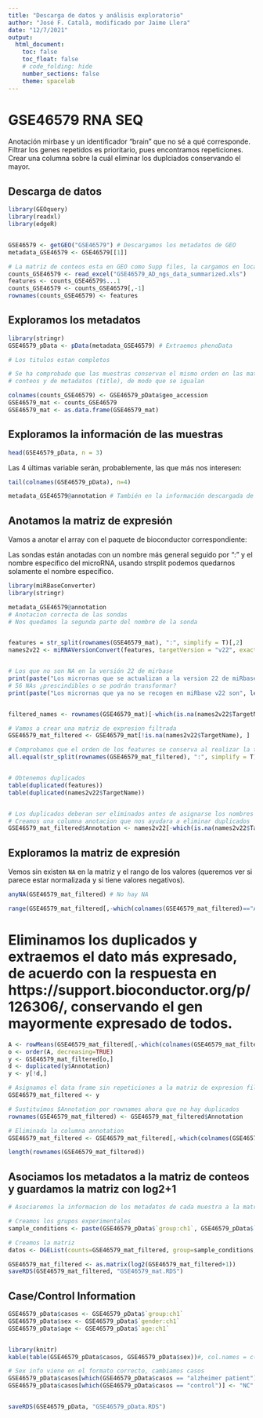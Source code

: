 ```yaml
---
title: "Descarga de datos y análisis exploratorio"
author: "José F. Català, modificado por Jaime Llera"
date: "12/7/2021"
output:
  html_document:
    toc: false
    toc_float: false
    # code_folding: hide
    number_sections: false
    theme: spacelab
---
```


# GSE46579 RNA SEQ

Anotación mirbase y un identificador "brain" que no sé a qué corresponde.
Filtrar los genes repetidos es prioritario, pues encontramos repeticiones. Crear una columna sobre la cuál eliminar los duplciados conservando el mayor.

## Descarga de datos

```r
library(GEOquery)
library(readxl)
library(edgeR)


GSE46579 <- getGEO("GSE46579") # Descargamos los metadatos de GEO
metadata_GSE46579 <- GSE46579[[1]]

# La matriz de conteos esta en GEO como Supp files, la cargamos en local
counts_GSE46579 <- read_excel("GSE46579_AD_ngs_data_summarized.xls")
features <- counts_GSE46579$...1
counts_GSE46579 <- counts_GSE46579[,-1]
rownames(counts_GSE46579) <- features
```


## Exploramos los metadatos

```r
library(stringr)
GSE46579_pData <- pData(metadata_GSE46579) # Extraemos phenoData

# Los titulos estan completos

# Se ha comprobado que las muestras conservan el mismo orden en las matrices de
# conteos y de metadatos (title), de modo que se igualan

colnames(counts_GSE46579) <- GSE46579_pData$geo_accession
GSE46579_mat <- counts_GSE46579
GSE46579_mat <- as.data.frame(GSE46579_mat)
```

## Exploramos la información de las muestras

```r
head(GSE46579_pData, n = 3)
```

Las 4 últimas variable serán, probablemente, las que más nos interesen:

```r
tail(colnames(GSE46579_pData), n=4)
```


```r
metadata_GSE46579@annotation # También en la información descargada de GEO
```


## Anotamos la matriz de expresión 

Vamos a anotar el array con el paquete de bioconductor correspondiente:


Las sondas están anotadas con un nombre más general seguido por ":" y el nombre específico del microRNA, usando strsplit podemos quedarnos solamente el nombre específico.

```r

library(miRBaseConverter)
library(stringr)

metadata_GSE46579@annotation
# Anotacion correcta de las sondas
# Nos quedamos la segunda parte del nombre de la sonda


features = str_split(rownames(GSE46579_mat), ":", simplify = T)[,2]
names2v22 <- miRNAVersionConvert(features, targetVersion = "v22", exact = T)


# Los que no son NA en la versión 22 de mirbase
print(paste("Los micrornas que se actualizan a la version 22 de miRbase son", length(which(!is.na(names2v22$TargetName)))))
# 56 NAs ¿prescindibles o se podrán transformar?
print(paste("Los micrornas que ya no se recogen en miRbase v22 son", length(which(is.na(names2v22$TargetName)))))


filtered_names <- rownames(GSE46579_mat)[-which(is.na(names2v22$TargetName))]

# Vamos a crear una matriz de expresion filtrada
GSE46579_mat_filtered <- GSE46579_mat[!is.na(names2v22$TargetName), ]

# Comprobamos que el orden de los features se conserva al realizar la traduccion a v22
all.equal(str_split(rownames(GSE46579_mat_filtered), ":", simplify = T)[,2], names2v22[-which(is.na(names2v22$TargetName)),1])


# Obtenemos duplicados
table(duplicated(features))
table(duplicated(names2v22$TargetName))


# Los duplicados deberan ser eliminados antes de asignarse los nombres a las columnas
# Creamos una columna anotacion que nos ayudara a eliminar duplicados
GSE46579_mat_filtered$Annotation <- names2v22[-which(is.na(names2v22$TargetName)),]$TargetName

```

## Exploramos la matriz de expresión

Vemos sin existen `NA` en la matriz y el rango de los valores (queremos ver si parece estar normalizada y si tiene valores negativos).

```r
anyNA(GSE46579_mat_filtered) # No hay NA

range(GSE46579_mat_filtered[,-which(colnames(GSE46579_mat_filtered)=="Annotation")]) # No hay negativos. Por el rango de los valores, no está hecho el log2
```


# Eliminamos los duplicados y extraemos el dato más expresado, de acuerdo con la respuesta en https://support.bioconductor.org/p/126306/, conservando el gen mayormente expresado de todos.
```r


A <- rowMeans(GSE46579_mat_filtered[,-which(colnames(GSE46579_mat_filtered)=="Annotation")])
o <- order(A, decreasing=TRUE)
y <- GSE46579_mat_filtered[o,]
d <- duplicated(y$Annotation)
y <- y[!d,]

# Asignamos el data frame sin repeticiones a la matriz de expresion filtrada completamente
GSE46579_mat_filtered <- y

# Sustituímos $Annotation por rownames ahora que no hay duplicados
rownames(GSE46579_mat_filtered) <- GSE46579_mat_filtered$Annotation

# Eliminada la columna annotation
GSE46579_mat_filtered <- GSE46579_mat_filtered[,-which(colnames(GSE46579_mat_filtered)=="Annotation")]

length(rownames(GSE46579_mat_filtered))
```


## Asociamos los metadatos a la matriz de conteos y guardamos la matriz con log2+1

```r
# Asociaremos la informacion de los metadatos de cada muestra a la matriz

# Creamos los grupos experimentales
sample_conditions <- paste(GSE46579_pData$`group:ch1`, GSE46579_pData$`gender:ch1`)

# Creamos la matriz
datos <- DGEList(counts=GSE46579_mat_filtered, group=sample_conditions, genes=rownames(GSE46579_mat_filtered))

GSE46579_mat_filtered <- as.matrix(log2(GSE46579_mat_filtered+1))
saveRDS(GSE46579_mat_filtered, "GSE46579_mat.RDS")
```




## Case/Control Information {-}

```r

GSE46579_pData$casos <- GSE46579_pData$`group:ch1`
GSE46579_pData$sex <- GSE46579_pData$`gender:ch1`
GSE46579_pData$age <- GSE46579_pData$`age:ch1`


library(knitr)
kable(table(GSE46579_pData$casos, GSE46579_pData$sex))#, col.names = c("Sex","N"))

# Sex info viene en el formato correcto, cambiamos casos
GSE46579_pData$casos[which(GSE46579_pData$casos == "alzheimer patient")] <- "AD"
GSE46579_pData$casos[which(GSE46579_pData$casos == "control")] <- "NC"


saveRDS(GSE46579_pData, "GSE46579_pData.RDS")

```


